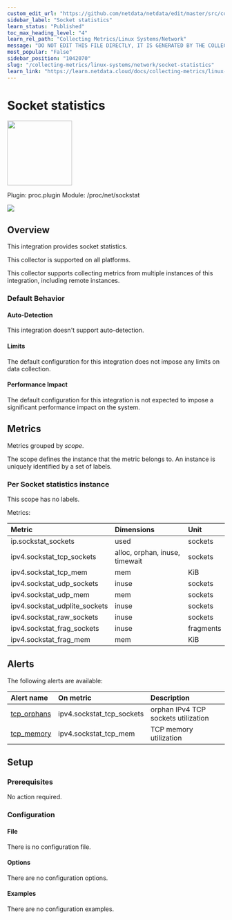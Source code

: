 ```yaml
---
custom_edit_url: "https://github.com/netdata/netdata/edit/master/src/collectors/proc.plugin/metadata.yaml"
sidebar_label: "Socket statistics"
learn_status: "Published"
toc_max_heading_level: "4"
learn_rel_path: "Collecting Metrics/Linux Systems/Network"
message: "DO NOT EDIT THIS FILE DIRECTLY, IT IS GENERATED BY THE COLLECTOR'S metadata.yaml FILE"
most_popular: "False"
sidebar_position: "1042070"
slug: "/collecting-metrics/linux-systems/network/socket-statistics"
learn_link: "https://learn.netdata.cloud/docs/collecting-metrics/linux-systems/network/socket-statistics"
---
```



# Socket statistics


<img src="https://netdata.cloud/img/network-wired.svg" width="150"/>


Plugin: proc.plugin
Module: /proc/net/sockstat

<img src="https://img.shields.io/badge/maintained%20by-Netdata-%2300ab44" />

## Overview

This integration provides socket statistics.



This collector is supported on all platforms.

This collector supports collecting metrics from multiple instances of this integration, including remote instances.


### Default Behavior

#### Auto-Detection

This integration doesn't support auto-detection.

#### Limits

The default configuration for this integration does not impose any limits on data collection.

#### Performance Impact

The default configuration for this integration is not expected to impose a significant performance impact on the system.


## Metrics

Metrics grouped by *scope*.

The scope defines the instance that the metric belongs to. An instance is uniquely identified by a set of labels.



### Per Socket statistics instance



This scope has no labels.

Metrics:

| Metric | Dimensions | Unit |
|:------|:----------|:----|
| ip.sockstat_sockets | used | sockets |
| ipv4.sockstat_tcp_sockets | alloc, orphan, inuse, timewait | sockets |
| ipv4.sockstat_tcp_mem | mem | KiB |
| ipv4.sockstat_udp_sockets | inuse | sockets |
| ipv4.sockstat_udp_mem | mem | sockets |
| ipv4.sockstat_udplite_sockets | inuse | sockets |
| ipv4.sockstat_raw_sockets | inuse | sockets |
| ipv4.sockstat_frag_sockets | inuse | fragments |
| ipv4.sockstat_frag_mem | mem | KiB |



## Alerts


The following alerts are available:

| Alert name  | On metric | Description |
|:------------|:----------|:------------|
| [ tcp_orphans ](https://github.com/netdata/netdata/blob/master/src/health/health.d/tcp_orphans.conf) | ipv4.sockstat_tcp_sockets | orphan IPv4 TCP sockets utilization |
| [ tcp_memory ](https://github.com/netdata/netdata/blob/master/src/health/health.d/tcp_mem.conf) | ipv4.sockstat_tcp_mem | TCP memory utilization |


## Setup

### Prerequisites

No action required.

### Configuration

#### File

There is no configuration file.
#### Options



There are no configuration options.

#### Examples
There are no configuration examples.


